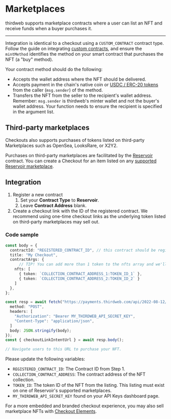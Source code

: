 # Marketplaces

thirdweb supports marketplace contracts where a user can list an NFT and receive funds when a buyer purchases it.

---

Integration is identical to a checkout using a `CUSTOM_CONTRACT` contract type. Follow the guide on integrating [custom contracts](custom-contracts), and ensure the `mintMethod` identifies the method on your smart contract that purchases the NFT (a "buy" method).

Your contract method should do the following:

- Accepts the wallet address where the NFT should be delivered.
- Accepts payment in the chain's native coin or [USDC / ERC-20 tokens](erc20-pricing) from the caller (`msg.sender`) of the method.
- Transfers the NFT from the seller to the recipient's wallet address. Remember: `msg.sender` is thirdweb's minter wallet and not the buyer's wallet address. Your function needs to ensure the recipient is specified in the argument list.

## Third-party marketplaces

Checkouts also supports purchases of tokens listed on third-party Marketplaces such as OpenSea, LooksRare, or X2Y2.

Purchases on third-party marketplaces are facilitated by the [Reservoir](https://docs.reservoir.tools/docs) contract. You can create a Checkout for an item listed on any [supported Reservoir marketplace](https://docs.reservoir.tools/docs/supported-marketplaces).

## Integration

1. Register a new contract
   1. Set your **Contract Type** to **Reservoir**.
   2. Leave **Contract Address** blank.
2. Create a checkout link with the ID of the registered contract. We recommend using one-time checkout links as the underlying token listed on third-party marketplaces may sell out.

### Code sample

```typescript
const body = {
  contractId: "REGISTERED_CONTRACT_ID", // this contract should be registered with Reservoir as the contract type
  title: "My Checkout",
  contractArgs: {
	  // TIP! You can add more than 1 token to the nfts array and we'll accept all of those listings!
    nfts: [
      { token: `COLLECTION_CONTRACT_ADDRESS_1:TOKEN_ID_1` },
      { token: `COLLECTION_CONTRACT_ADDRESS_2:TOKEN_ID_2` }
    ]
  },
};

const resp = await fetch("https://payments.thirdweb.com/api/2022-08-12/checkout-link-intent", {
  method: "POST",
  headers: [
    "Authorization": "Bearer MY_THIRDWEB_API_SECRET_KEY",
    "Content-Type": "application/json",
  ]
  body: JSON.stringify(body);
});
const { checkoutLinkIntentUrl } = await resp.body();

// Navigate users to this URL to purchase your NFT.

```

Please update the following variables:

- `REGISTERED_CONTRACT_ID`: The Contract ID from Step 1.
- `COLLECTION_CONTRACT_ADDRESS`: The contract address of the NFT collection.
- `TOKEN_ID`: The token ID of the NFT from the listing. This listing must exist on one of Reservoir's supported marketplaces.
- `MY_THIRDWEB_API_SECRET_KEY` found on your API Keys dashboard page.

For a more embedded and branded checkout experience, you may also sell marketplace NFTs with [Checkout Elements](elements).

